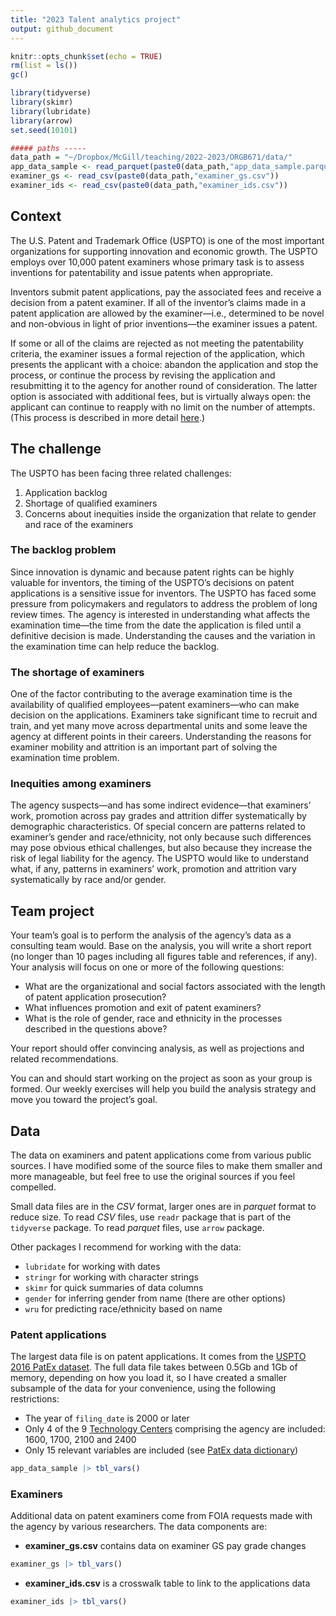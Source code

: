```yaml
---
title: "2023 Talent analytics project"
output: github_document
---
```


```r
knitr::opts_chunk$set(echo = TRUE)
rm(list = ls())
gc()

library(tidyverse)
library(skimr)
library(lubridate)
library(arrow)
set.seed(10101)

##### paths -----
data_path = "~/Dropbox/McGill/teaching/2022-2023/ORGB671/data/"
app_data_sample <- read_parquet(paste0(data_path,"app_data_sample.parquet"))
examiner_gs <- read_csv(paste0(data_path,"examiner_gs.csv"))
examiner_ids <- read_csv(paste0(data_path,"examiner_ids.csv"))
```

## Context

The U.S. Patent and Trademark Office (USPTO) is one of the most important organizations for supporting innovation and economic growth. The USPTO employs over 10,000 patent examiners whose primary task is to assess inventions for patentability and issue patents when appropriate. 

Inventors submit patent applications, pay the associated fees and receive a decision from a patent examiner. If all of the inventor's claims made in a patent application are allowed by the examiner---i.e., determined to be novel and non-obvious in light of prior inventions---the examiner issues a patent. 

If some or all of the claims are rejected as not meeting the patentability criteria, the examiner issues a formal rejection of the application, which presents the applicant with a choice: abandon the application and stop the process, or continue the process by revising the application and resubmitting it to the agency for another round of consideration. The latter option is associated with additional fees, but is virtually always open: the applicant can continue to reapply with no limit on the number of attempts. (This process is described in more detail [here](https://papers.ssrn.com/sol3/papers.cfm?abstract_id=2995674).)

## The challenge

The USPTO has been facing three related challenges: 

1. Application backlog 
2. Shortage of qualified examiners 
3. Concerns about inequities inside the organization that relate to gender and race of the examiners

### The backlog problem
Since innovation is dynamic and because patent rights can be highly valuable for inventors, the timing of the USPTO's decisions on patent applications is a sensitive issue for inventors. The USPTO has faced some pressure from policymakers and regulators to address the problem of long review times. The agency is interested in understanding what affects the examination time---the time from the date the application is filed until a definitive decision is made. Understanding the causes and the variation in the examination time can help reduce the backlog.

### The shortage of examiners
One of the factor contributing to the average examination time is the availability of qualified employees---patent examiners---who can make decision on the applications. Examiners take significant time to recruit and train, and yet many move across departmental units and some leave the agency at different points in their careers. Understanding the reasons for examiner mobility and attrition is an important part of solving the examination time problem.

### Inequities among examiners
The agency suspects---and has some indirect evidence---that examiners' work, promotion across pay grades and attrition differ systematically by demographic characteristics. Of special concern are patterns related to examiner's gender and race/ethnicity, not only because such differences may pose obvious ethical challenges, but also because they increase the risk of legal liability for the agency. The USPTO would like to understand what, if any, patterns in examiners' work, promotion and attrition vary systematically by race and/or gender.

## Team project
Your team's goal is to perform the analysis of the agency's data as a consulting team would. Base on the analysis, you will write a short report (no longer than 10 pages including all figures table and references, if any). Your analysis will focus on one or more of the following questions:

+ What are the organizational and social factors associated with the length of patent application prosecution?
+ What influences promotion and exit of patent examiners?
+ What is the role of gender, race and ethnicity in the processes described in the questions above?

Your report should offer convincing analysis, as well as projections and related recommendations.

You can and should start working on the project as soon as your group is formed. Our weekly exercises will help you build the analysis strategy and move you toward the project's goal.

## Data
The data on examiners and patent applications come from various public sources. I have modified some of the source files to make them smaller and more manageable, but feel free to use the original sources if you feel compelled.

Small data files are in the *CSV* format, larger ones are in *parquet* format to reduce size. To read *CSV* files, use `readr` package that is part of the `tidyverse` package. To read *parquet* files, use `arrow` package.

Other packages I recommend for working with the data:

+ `lubridate` for working with dates
+ `stringr` for working with character strings
+ `skimr` for quick summaries of data columns
+ `gender` for inferring gender from name (there are other options)
+ `wru` for predicting race/ethnicity based on name

### Patent applications
The largest data file is on patent applications. It comes from the [USPTO 2016 PatEx dataset](https://www.uspto.gov/ip-policy/economic-research/research-datasets/patent-examination-research-dataset-public-pair). The full data file takes between 0.5Gb and 1Gb of memory, depending on how you load it, so I have created a smaller subsample of the data for your convenience, using the following restrictions:

+ The year of `filing_date` is 2000 or later
+ Only 4 of the 9 [Technology Centers](https://www.uspto.gov/patents/contact-patents/patent-technology-centers-management) comprising the agency are included: 1600, 1700, 2100 and 2400
+ Only 15 relevant variables are included (see [PatEx data dictionary](https://www.uspto.gov/sites/default/files/documents/Appendix%20A.pdf))

```r
app_data_sample |> tbl_vars()
```

### Examiners
Additional data on patent examiners come from FOIA requests made with the agency by various researchers. The data components are:

+ **examiner_gs.csv** contains data on examiner GS pay grade changes
```r
examiner_gs |> tbl_vars()
```

+ **examiner_ids.csv** is a crosswalk table to link to the applications data
```r
examiner_ids |> tbl_vars()
```





